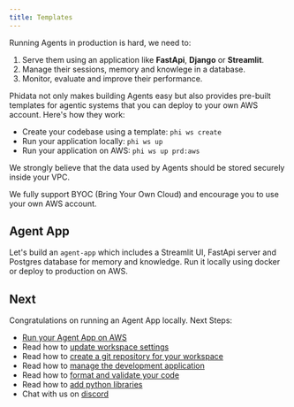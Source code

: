 ```yaml
---
title: Templates
---
```


Running Agents in production is hard, we need to:

1. Serve them using an application like **FastApi**, **Django** or **Streamlit**.
2. Manage their sessions, memory and knowlege in a database.
3. Monitor, evaluate and improve their performance.

Phidata not only makes building Agents easy but also provides pre-built templates for agentic systems that you can deploy to your own AWS account. Here's how they work:

- Create your codebase using a template: `phi ws create`
- Run your application locally: `phi ws up`
- Run your application on AWS: `phi ws up prd:aws`

<Note>
We strongly believe that the data used by Agents should be stored securely inside your VPC.

We fully support BYOC (Bring Your Own Cloud) and encourage you to use your own AWS account.
</Note>

## Agent App

Let's build an `agent-app` which includes a Streamlit UI, FastApi server and Postgres database for memory and knowledge. Run it locally using docker or deploy to production on AWS.

<Snippet file="setup.mdx" />

<Snippet file="create-agent-app-codebase.mdx" />

<Snippet file="run-agent-app-streamlit.mdx" />

<Snippet file="run-agent-app-fastapi.mdx" />

<Snippet file="agent-app-build-your-ai-product.mdx" />

<Snippet file="agent-app-delete-local-resources.mdx" />

## Next

Congratulations on running an Agent App locally. Next Steps:

- [Run your Agent App on AWS](/templates/agent-app/run-aws)
- Read how to [update workspace settings](/templates/how-to/workspace-settings)
- Read how to [create a git repository for your workspace](/templates/how-to/git-repo)
- Read how to [manage the development application](/templates/how-to/development-app)
- Read how to [format and validate your code](/templates/how-to/format-and-validate)
- Read how to [add python libraries](/templates/how-to/install)
- Chat with us on [discord](https://discord.gg/4MtYHHrgA8)
